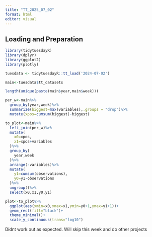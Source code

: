 ```yaml
---
title: "TT_2025_07_02"
format: html
editor: visual
---
```


## Loading and Preparation

```r
library(tidytuesdayR)
library(dplyr)
library(ggplot2)
library(plotly)

tuesdata <- tidytuesdayR::tt_load('2024-07-02')

main<-tuesdata$tt_datasets

length(unique(paste(main$year,main$week)))

per_w<-main%>%
  group_by(year,week)%>%
  summarize(biggest=max(variables),.groups = "drop")%>%
  mutate(xpos=cumsum(biggest)-biggest)

to_plot<-main%>%
  left_join(per_w)%>%
  mutate(
    x0=xpos,
    x1=xpos+variables
  )%>%
  group_by(
    year,week
  )%>%
  arrange(-variables)%>%
  mutate(
    y1=cumsum(observations),
    y0=y1-observations
  )%>%
  ungroup()%>%
  select(x0,x1,y0,y1)
```

```r
plot<-to_plot%>%
  ggplot(aes(xmin=x0,xmax=x1,ymin=y0+1,ymax=y1+1))+
  geom_rect(fill="black")+
  theme_minimal()+
  scale_y_continuous(trans="log10")
```

Didnt work out as expected. Will skip this week and do other projects
